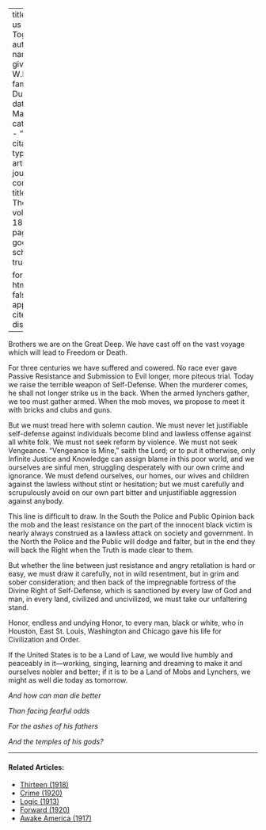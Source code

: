 
---
title: 'Let us Reason Together'
author:
  - name:
      given: W.E.B.
      family: Du Bois
date: Mar. 1919
categories: 
  - ""
citation: 
  type: article-journal
  container-title: The Crisis
  volume: 18
  issue: 5
  page: 231
google-scholar: true

format:
  html:
    toc: false
    appendix-cite-as: display
---


Brothers we are on the Great Deep. We have cast off on the vast voyage which will lead to Freedom or Death.

For three centuries we have suffered and cowered. No race ever gave Passive Resistance and Submission to Evil longer, more piteous trial. Today we raise the terrible weapon of Self-Defense. When the murderer comes, he shall not longer strike us in the back. When the armed lynchers gather, we too must gather armed. When the mob moves, we propose to meet it with bricks and clubs and guns.

But we must tread here with solemn caution. We must never let justifiable self-defense against individuals become blind and lawless offense against all white folk. We must not seek reform by violence. We must not seek Vengeance. "Vengeance is Mine," saith the Lord; or to put it otherwise, only Infinite Justice and Knowledge can assign blame in this poor world, and we ourselves are sinful men, struggling desperately with our own crime and ignorance. We must defend ourselves, our homes, our wives and children against the lawless without stint or hesitation; but we must carefully and scrupulously avoid on our own part bitter and unjustifiable aggression against anybody.

This line is difficult to draw. In the South the Police and Public Opinion back the mob and the least resistance on the part of the innocent black victim is nearly always construed as  a lawless attack on society and government. In the North the Police and the Public will dodge and falter, but in the end they will back the Right when the Truth is made clear to them.

But whether the line between just resistance and angry retaliation is hard or easy, we must draw it carefully, not in wild resentment, but in grim and sober consideration; and then back of the impregnable fortress of the Divine Right of Self-Defense, which is sanctioned by every law of God and man, in every land, civilized and uncivilized, we must take our unfaltering stand.

Honor, endless and undying Honor, to every man, black or white, who in Houston, East St. Louis, Washington and Chicago gave his life for Civilization and Order.

If the United States is to be a Land of Law, we would live humbly and peaceably in it---working, singing, learning and dreaming to make it and ourselves nobler and better; if it is to be a Land of Mobs and Lynchers, we might as well die today as tomorrow.

<div class="poem">
<p class="verse"><em>And how can man die better</em>
<p class="verse"><em>Than facing fearful odds</em>
<p class="verse"><em>For the ashes of his fathers</em>
<p class="verse"><em>And the temples of his gods?</em>
</div>

<!-- Similar articles start here -->
<div  class="clear-wrap"></div>
<hr>
#### Related Articles:

* [Thirteen (1918)](/Volumes/15/03/thirteen.html)
* [Crime (1920)](/Volumes/19/04/crime.html)
* [Logic (1913)](/Volumes/06/02/logic.html)
* [Forward (1920)](/Volumes/20/05/forward.html)
* [Awake America (1917)](/Volumes/14/05/awake_america.html)

<!-- Similar articles end here -->